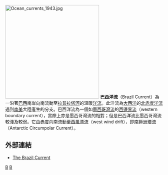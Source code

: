 {{Unreferenced|time=2019-05-21T16:26:22+00:00}}
[[File:Ocean_currents_1943.jpg|300px]]
'''巴西洋流'''（Brazil Current）為一沿著[[巴西|巴西]]南岸向南流動至[[拉普拉塔河|拉普拉塔河]]的溫暖[[洋流|洋流]]。此洋流為[[大西洋|大西洋]]的[[北赤度洋流|北赤度洋流]]遇到[[南美|南美]]大陸產生的分支。巴西洋流為一個如[[墨西哥灣流|墨西哥灣流]]的[[西邊界流|西邊界流]]（western boundary current），實際上亦是墨西哥灣流的相對；但是巴西洋流比墨西哥灣流較淺及較弱。它由[[赤度|赤度]]向南流動至[[西風漂流|西風漂流]]（west wind drift），即[[南極洲環流|南極洲環流]]（Antarctic Circumpolar Current）。

== 外部連結 ==
*[http://oceancurrents.rsmas.miami.edu/atlantic/brazil.html The Brazil Current] {{Wayback|url=http://oceancurrents.rsmas.miami.edu/atlantic/brazil.html |date=20201111213519 }}

{{World Current}}

[[Category:洋流|B]]
[[Category:大西洋|B]]